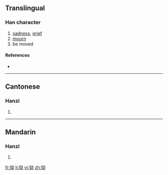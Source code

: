 {{also|慟}}
==Translingual==

===Han character===
{{Han char|rn=61|rad=心|as=06|sn=9|four=|canj=心一戈尸 (PMIS)}}

# [[sadness]], [[grief]]
# [[mourn]]
# be moved

====References====
* {{Han ref|kx=0386.161|hdz=42293.130|uh=6078|ud=24696}}

----

==Cantonese==

===Hanzi===
{{yue-hanzi|jyut=|y=dung6|tra=慟}}

# {{defn|Cantonese}}

----

==Mandarin==

===Hanzi===
{{cmn-hanzi|tra=慟|pin=[[juàn]] ([[juan4]]), [[tòng]] ([[tong4]])|wg=chüan<sup>4</sup>, t'ung<sup>4</sup>}}

# {{defn|Mandarin}}

[[fr:恸]]
[[li:恸]]
[[vi:恸]]
[[zh:恸]]